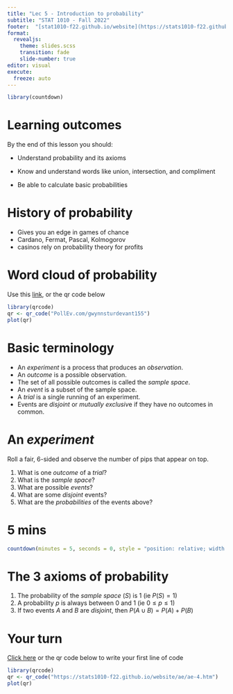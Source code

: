 ```yaml
---
title: "Lec 5 - Introduction to probability"
subtitle: "STAT 1010 - Fall 2022"
footer:  "[stat1010-f22.github.io/website](https://stats1010-f22.github.io/website/)"
format: 
  revealjs: 
    theme: slides.scss
    transition: fade
    slide-number: true
editor: visual
execute:
  freeze: auto
---
```


```r
library(countdown)
```

# Learning outcomes

By the end of this lesson you should:

-   Understand probability and its axioms

-   Know and understand words like union, intersection, and compliment

-   Be able to calculate basic probabilities

# History of probability

-   Gives you an edge in games of chance
-   Cardano, Fermat, Pascal, Kolmogorov
-   casinos rely on probability theory for profits

# Word cloud of probability

Use this [link](PollEv.com/gwynnsturdevant155), or the qr code below

```r
library(qrcode)
qr <- qr_code("PollEv.com/gwynnsturdevant155")
plot(qr)
```

# Basic terminology

-   An *experiment* is a process that produces an *observation*.
-   An *outcome* is a possible observation.
-   The set of all possible outcomes is called the *sample space*.
-   An *event* is a subset of the sample space.
-   A *trial* is a single running of an experiment.
-   Events are *disjoint* or *mutually exclusiv*e if they have no outcomes in common.

# An *experiment*

Roll a fair, 6-sided and observe the number of pips that appear on top.

1.  What is one *outcome* of a *trial*?
2.  What is the *sample space*?
3.  What are possible *events*?
4.  What are some *disjoint* events?
5.  What are the *probabilities* of the events above?

# 5 mins

```r
countdown(minutes = 5, seconds = 0, style = "position: relative; width: min-content;")
```

# The 3 axioms of probability

1.  The probability of the *sample space* ($S$) is 1 (ie $P(S) = 1$)
2.  A probability $p$ is always between $0$ and $1$ (ie $0 \leq p \leq 1$)
3.  If two events $A$ and $B$ are *disjoint*, then $P(A \cup B) = P(A) + P(B)$

#  {background-image="lect_05-images/one_event.png" background-size="contain"}

#  {background-image="lect_05-images/B_subset_A.png" background-size="contain"}

#  {background-image="lect_05-images/disjoint_3.png" background-size="contain"}

#  {background-image="lect_05-images/A-intersect-B.png" background-size="contain"}

#  {background-image="lect_05-images/B_subset_A.png" background-size="contain"}

#  {background-image="lect_05-images/disjoint_3.png" background-size="contain"}

#  {background-image="lect_05-images/A_union_B.png" background-size="contain"}

#  {background-image="lect_05-images/B_subset_A.png" background-size="contain"}

#  {background-image="lect_05-images/disjoint_3.png" background-size="contain"}

#  {background-image="lect_05-images/A-B.png" background-size="contain"}

#  {background-image="lect_05-images/disjoint_3.png" background-size="contain"}

#  {background-image="lect_05-images/union_3_events.png" background-size="contain"}

# Your turn

[Click here](https://stats1010-f22.github.io/website/ae/ae-4.html) or the qr code below to write your first line of code

```r
library(qrcode)
qr <- qr_code("https://stats1010-f22.github.io/website/ae/ae-4.htm")
plot(qr)
```
